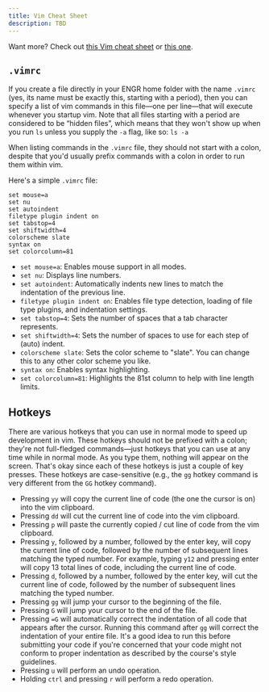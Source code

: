 ```yaml
---
title: Vim Cheat Sheet
description: TBD
---
```


Want more? Check out [this Vim cheat sheet](https://vim.rtorr.com/) or [this one](https://vimsheet.com/).

## `.vimrc`


If you create a file directly in your ENGR home folder with the name `.vimrc` (yes, its name must be exactly this, starting with a period), then you can specify a list of vim commands in this file—one per line—that will execute whenever you startup vim. Note that all files starting with a period are considered to be “hidden files”, which means that they won't show up when you run `ls` unless you supply the `-a` flag, like so: `ls -a`

When listing commands in the `.vimrc` file, they should not start with a colon, despite that you'd usually prefix commands with a colon in order to run them within vim.

Here's a simple `.vimrc` file:

```vim
set mouse=a
set nu
set autoindent
filetype plugin indent on
set tabstop=4
set shiftwidth=4
colorscheme slate
syntax on
set colorcolumn=81
```

- `set mouse=a`: Enables mouse support in all modes.
- `set nu`: Displays line numbers.
- `set autoindent`: Automatically indents new lines to match the indentation of the previous line.
- `filetype plugin indent on`: Enables file type detection, loading of file type plugins, and indentation settings.
- `set tabstop=4`: Sets the number of spaces that a tab character represents.
- `set shiftwidth=4`: Sets the number of spaces to use for each step of (auto) indent.
- `colorscheme slate`: Sets the color scheme to "slate". You can change this to any other color scheme you like.
- `syntax on`: Enables syntax highlighting.
- `set colorcolumn=81`: Highlights the 81st column to help with line length limits.

## Hotkeys

There are various hotkeys that you can use in normal mode to speed up development in vim. These hotkeys should not be prefixed with a colon; they're not full-fledged commands—just hotkeys that you can use at any time while in normal mode. As you type them, nothing will appear on the screen. That's okay since each of these hotkeys is just a couple of key presses. These hotkeys are case-sensitive (e.g., the `gg` hotkey command is very different from the `GG` hotkey command).

- Pressing `yy` will copy the current line of code (the one the cursor is on) into the vim clipboard.
- Pressing `dd` will cut the current line of code into the vim clipboard.
- Pressing `p` will paste the currently copied / cut line of code from the vim clipboard.
- Pressing `y`, followed by a number, followed by the enter key, will copy the current line of code, followed by the number of subsequent lines matching the typed number. For example, typing `y12` and pressing enter will copy 13 total lines of code, including the current line of code.
- Pressing `d`, followed by a number, followed by the enter key, will cut the current line of code, followed by the number of subsequent lines matching the typed number.
- Pressing `gg` will jump your cursor to the beginning of the file.
- Pressing `G` will jump your cursor to the end of the file.
- Pressing `=G` will automatically correct the indentation of all code that appears after the cursor. Running this command after `gg` will correct the indentation of your entire file. It's a good idea to run this before submitting your code if you're concerned that your code might not conform to proper indentation as described by the course's style guidelines.
- Pressing `u` will perform an undo operation.
- Holding `ctrl` and pressing `r` will perform a redo operation.